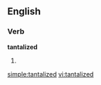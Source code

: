 ==English==

===Verb===
'''tantalized'''

# {{past of|[[tantalize]]}}

[[simple:tantalized]]
[[vi:tantalized]]